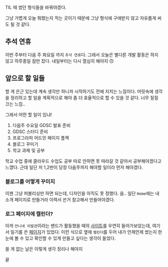 TIL 때 썼던 형식들을 바꿔야겠다.

그냥 가볍게 오늘 뭐했는지 적는 곳이기 때문에 그냥 형식에 구애받지 않고 자유롭게 써도 될 것 같다.

## 추석 연휴

이번 주부터 다음 주 화요일 까지 `추석 연휴`다. 그래서 오늘은 별다른 개발 활동은 하지 않고 하루종일 잠만 잤다. 내일부터는 다시 열심히 해야지 🙃

## 앞으로 할 일들

할 게 은근 있는데 계속 생각만 하니까 시작하기도 전에 지치는 느낌이다.
머릿속에 생각을 정리하고 할 일을 계획적으로 해야 좀 더 효율적으로 할 수 있을 것 같다.
너무 질질 끄는 느낌..

그래서 어떤 할 일이 있냐!

1. 다음주 수요일 GDSC 발표 준비
2. GDSC 스터디 준비
3. 프로그라피 어드민 페이지 플젝
4. 블로그 꾸미기
5. 학교 과제 및 공부

학교 수업 중에 클라우드 수업도 공부 따로 안하면 못 따라갈 것 같아서 공부해야겠다고 느꼈다. 근데 일단 저 1,2번이 당장 다음주까지 해야할 일이라 먼저 해야겠다.

### 블로그를 어떻게 꾸미지

이젠 그냥 퍼블리싱만 하면 되는데, 디자인을 아직도 못 정했다.
음.. 일단 `Home`에는 내 소개 페이지로 만들거라 이력서 쓴거 참고해서 만들어야겠다.

### 로그 페이지에 캘린더?

아까 `언니네 이발관`이라는 밴드가 활동했을 때의 [사이트](http://www.shakeyourbodymoveyourbody.com/mainframe.asp)를 우연히 들어가보았는데, 여기서 일기를 쓴 [페이지](http://www.shakeyourbodymoveyourbody.com/mainframe.asp)가 있었다. 이런 식으로 옆에 `캘린더`를 두어 내가 언제언제 썼는지 한눈에 볼 수 있고 확인할 수 있게 만들고 싶다는 생각이 들었다.

쓸 게 없는 날은 이렇게 생각 정리나 해야지

끝